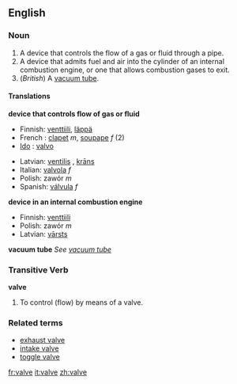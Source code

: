 ==English==

===Noun===
{{en-noun-reg}}

# A device that controls the flow of a gas or fluid through a pipe.
# A device that admits fuel and air into the cylinder of an internal combustion engine, or one that allows combustion gases to exit.
# (''British'') A [[vacuum tube]].

====Translations====

'''device that controls flow of gas or fluid'''
{{top}}
*Finnish: [[venttiili]], [[läppä]]
*French : [[clapet]] ''m'', [[soupape]] ''f'' (2)
*[[Ido]] : [[valvo]]
{{mid}}
*Latvian: [[ventilis]] {{m}}, [[krāns]] {{m}}
*Italian: [[valvola]] ''f''
*Polish: zawór ''m''
*Spanish: [[válvula]] ''f''
{{bottom}}

'''device in an internal combustion engine'''
{{top}}
*Finnish: [[venttiili]]
*Polish: zawór ''m''
*Latvian: [[vārsts]] {{m}}
{{mid}}
{{bottom}}

'''vacuum tube'''
''See [[vacuum tube]]''

===Transitive Verb===
'''valve'''

# {{rfv-sense}} To control (flow) by means of a valve.

===Related terms===
*[[exhaust valve]]
*[[intake valve]]
*[[toggle valve]]

<!--These translations are to be moved into the pages for the related terms listed above.
==Intake valve==
*Spanish: válvula de admisión
==Exhaust valve==
*Spanish: válvula de escape
===Toggle valve===
*Spanish: válvula purgadora
-->

[[fr:valve]]
[[it:valve]]
[[zh:valve]]
